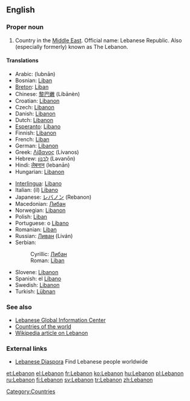 ==English==
===Proper noun===
{{en-proper noun}}

# Country in the [[Middle East]].  Official name: Lebanese Republic.  Also (especially formerly) known as The Lebanon.

====Translations====
{{top}}
*Arabic: {{ARchar|[[لبنان]]}} (lubnān)
*Bosnian: [[Liban#Bosnian|Liban]] {{m}}
*[[Breton]]: [[Liban]]
*Chinese: [[黎巴嫩]] (Líbānèn)
*Croatian: [[Libanon]] {{m}}
*Czech: [[Libanon]]
*Danish: [[Libanon]]
*Dutch: [[Libanon]]
*[[Esperanto]]: [[Libano]]
*Finnish: [[Libanon]]
*French: [[Liban]] {{m}}
*German: [[Libanon]] {{m}}
*Greek: [[Λίβανος]] (Lívanos) {{m}}
*Hebrew: [[לבנון|לְבָנוֹן]] (Ləvanōn)
*Hindi: [[लेबनान]] (lebanān)
*Hungarian: [[Libanon]]
{{mid}}
*[[Interlingua]]: [[Libano]]
*Italian: (il) [[Libano]] {{m}}
*Japanese: [[レバノン]] (Rebanon)
*Macedonian: [[Либан]] {{m}}
*Norwegian: [[Libanon]]
*Polish: [[Liban]]
*Portuguese: o [[Líbano]] {{m}}
*Romanian: [[Liban]] {{m}}
*Russian: [[Ливан]] (Liván) {{m}}
*Serbian:
*:Cyrillic: [[Либан#Serbian|Либан]] {{m}}
*:Roman: [[Liban#Serbian|Liban]] {{m}}
*Slovene: [[Libanon]] {{m}}
*Spanish: el [[Líbano]] {{m}}
*Swedish: [[Libanon]]
*Turkish: [[Lübnan]]
{{bottom}}

[[Category:Countries]]

===See also===
*[http://www.lgic.org Lebanese Global Information Center]
*[[Countries of the world]]
*[[w:Lebanon|Wikipedia article on Lebanon]]

===External links===
* [http://leb.org/ Lebanese Diaspora] Find Lebanese people worldwide

[[et:Lebanon]]
[[el:Lebanon]]
[[fr:Lebanon]]
[[ko:Lebanon]]
[[hu:Lebanon]]
[[pl:Lebanon]]
[[ru:Lebanon]]
[[fi:Lebanon]]
[[sv:Lebanon]]
[[tr:Lebanon]]
[[zh:Lebanon]]